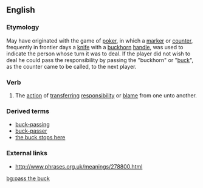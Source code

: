 ==English==

===Etymology===

May have originated with the game of [[poker]], in which a [[marker]] or [[counter]], frequently in frontier days a [[knife]] with a [[buckhorn]] [[handle]], was used to indicate the person whose turn it was to deal. If the player did not wish to deal he could pass the responsibility by passing the "buckhorn" or "[[buck]]", as the counter came to be called, to the next player.

===Verb===
{{en-verb|inf=[[pass]] [[the]] [[buck]]|passes the buck|passing the buck|passed the buck}}

# {{idiom}}{{slang}} The [[action]] of [[transferring]] [[responsibility]] or [[blame]] from one unto another.

===Derived terms===
*[[buck-passing]]
*[[buck-passer]]
*[[the buck stops here]]

===External links===
*http://www.phrases.org.uk/meanings/278800.html

[[bg:pass the buck]]